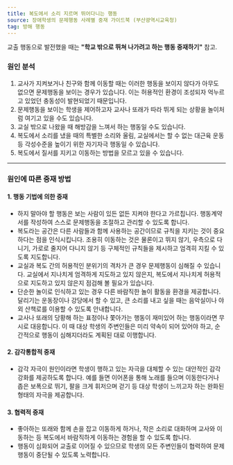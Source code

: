 ```yaml
---
title: 복도에서 소리 지르며 뛰어다니는 행동
source: 장애학생의 문제행동 사례별 중재 가이드북 (부산광역시교육청)
tag: 방해 행동
---
```


교출 행동으로 발전했을 때는 **"학교 밖으로 뛰쳐 나가려고 하는 행동 중재하기"** 참고.

### 원인 분석

1. 교사가 지켜보거나 친구와 함께 이동할 때는 이러한 행동을 보이지 않다가 아무도 없으면 문제행동을 보이는 경우가 있습니다. 이는 허용적인 환경이 조성되자 억누르고 있었던 충동성이 발현되었기 때문입니다.
2. 문제행동을 보이는 학생을 제어하고자 교사나 또래가 따라 뛰게 되는 상황을 놀이처럼 여기고 있을 수도 있습니다.
3. 교실 밖으로 나왔을 때 해방감을 느껴서 하는 행동일 수도 있습니다.
4. 복도에서 소리를 냈을 때의 특별한 소리와 울림, 교실에서는 할 수 없는 대근육 운동 등 각성수준을 높이기 위한 자기자극 행동일 수 있습니다.
5. 복도에서 질서를 지키고 이동하는 방법을 모르고 있을 수 있습니다.

---

### 원인에 따른 중재 방법

#### 1. 행동 기법에 의한 중재

- 하지 말아야 할 행동은 보는 사람이 있든 없든 지켜야 한다고 가르칩니다. 행동계약서를 작성하여 스스로 문제행동을 조절하고 관리할 수 있도록 합니다.
- 복도라는 공간은 다른 사람들과 함께 사용하는 공간이므로 규칙을 지키는 것이 중요하다는 점을 인식시킵니다. 조용히 이동하는 것은 물론이고 뛰지 않기, 우측으로 다니기, 가로로 줄지어 다니지 않기 등 구체적인 규칙들을 제시하고 엄격히 지킬 수 있도록 지도합니다.
- 교실과 복도 간의 허용적인 분위기의 격차가 큰 경우 문제행동이 심해질 수 있습니다. 교실에서 지나치게 엄격하게 지도하고 있지 않은지, 복도에서 지나치게 허용적으로 지도하고 있지 않은지 점검해 볼 필요가 있습니다.
- 단순한 놀이로 인식하고 있는 경우 다른 바람직한 놀이 활동을 환경을 제공합니다. 달리기는 운동장이나 강당에서 할 수 있고, 큰 소리를 내고 싶을 때는 음악실이나 야외 산책로를 이용할 수 있도록 안내합니다.
- 교사나 또래의 당황해 하는 표정이나 쫓아가는 행동이 재미있어 하는 행동이라면 무시로 대응합니다. 이 때 대상 학생의 주변인들은 미리 약속이 되어 있어야 하고, 순간적으로 행동이 심해지더라도 계획된 대로 이행합니다.

#### 2. 감각통합적 중재

- 감각 자극이 원인이라면 학생이 행하고 있는 자극을 대체할 수 있는 대안적인 감각 강화를 제공하도록 합니다. 예를 들면 이어폰을 통해 노래를 들으며 이동한다거나 좁은 보폭으로 뛰기, 팔을 크게 휘저으며 걷기 등 대상 학생이 느끼고자 하는 완화된 형태의 자극을 제공합니다.

#### 3. 협력적 중재

- 좋아하는 또래와 함께 손을 잡고 이동하게 하거나, 작은 소리로 대화하며 교사와 이동하는 등 복도에서 바람직하게 이동하는 경험을 할 수 있도록 합니다.
- 행동이 심화되어 교출로 이어질 수 있으므로 학생의 모든 주변인들이 협력하여 문제행동이 중단될 수 있도록 노력합니다.
